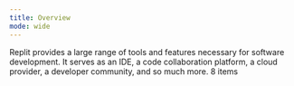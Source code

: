 ```yaml
---
title: Overview
mode: wide
---
```


<CardGroup cols={2}>
  <Card
    title="Introduction to Replit"
    href="/getting-started/intro-replit"
    icon="code"
    horizontal
  >
  Replit provides a large range of tools and features necessary for software development. It serves as an IDE, a code collaboration platform, a cloud provider, a developer community, and so much more.
  </Card>
  <Card
    title="Quickstarts"
    href="/category/quickstarts"
    icon="rocket"
    horizontal
  >
  8 items
  </Card>
</CardGroup>
